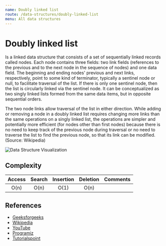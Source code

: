 ```yaml
---
name: Doubly linked list
route: /data-structures/doubly-linked-list
menu: All data structures
---
```


# Doubly linked list

Is a linked data structure that consists of a set of sequentially linked records called
nodes. Each node contains three fields: two link fields (references to the previous and to
the next node in the sequence of nodes) and one data field. The beginning and ending
nodes' previous and next links, respectively, point to some kind of terminator, typically
a sentinel node or null, to facilitate traversal of the list. If there is only one
sentinel node, then the list is circularly linked via the sentinel node. It can be
conceptualized as two singly linked lists formed from the same data items, but in opposite
sequential orders.

The two node links allow traversal of the list in either direction. While adding or
removing a node in a doubly linked list requires changing more links than the same
operations on a singly linked list, the operations are simpler and potentially more
efficient (for nodes other than first nodes) because there is no need to keep track of the
previous node during traversal or no need to traverse the list to find the previous node,
so that its link can be modified. (Source: Wikipedia)

![Data Structure Visualization](https://media.geeksforgeeks.org/wp-content/cdn-uploads/gq/2014/03/DLL1.png)

## Complexity

| Access | Search | Insertion | Deletion | Comments |
| :----: | :----: | :-------: | :------: | :------- |
|  O(n)  |  O(n)  |   O(1)    |   O(n)   |          |

## References

- [Geeksforgeeks](https://www.geeksforgeeks.org/doubly-linked-list/)
- [Wikipedia](https://en.wikipedia.org/wiki/Doubly_linked_list)
- [YouTube](https://www.youtube.com/watch?v=ZlNKNSz88Nk)
- [Programiz](https://www.programiz.com/dsa/linked-list-types#doubly)
- [Tutorialspoint](https://www.tutorialspoint.com/data_structures_algorithms/doubly_linked_list_algorithm.htm)
